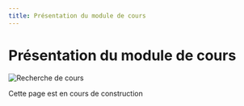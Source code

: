 ```yaml
---
title: Présentation du module de cours
---
```


# Présentation du module de cours

![Recherche de cours](../../../public/screens/courses/search.png)

Cette page est en cours de construction
